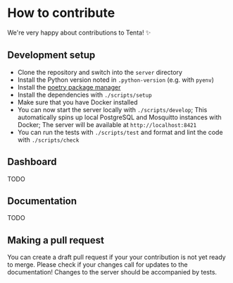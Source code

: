# How to contribute

We're very happy about contributions to Tenta! ✨

## Development setup

- Clone the repository and switch into the `server` directory
- Install the Python version noted in `.python-version` (e.g. with `pyenv`)
- Install the [poetry package manager](https://github.com/python-poetry/poetry)
- Install the dependencies with `./scripts/setup`
- Make sure that you have Docker installed
- You can now start the server locally with `./scripts/develop`; This automatically spins up local PostgreSQL and Mosquitto instances with Docker; The server will be available at `http://localhost:8421`
- You can run the tests with `./scripts/test` and format and lint the code with `./scripts/check`

## Dashboard

TODO

## Documentation

TODO

## Making a pull request

You can create a draft pull request if your your contribution is not yet ready to merge. Please check if your changes call for updates to the documentation! Changes to the server should be accompanied by tests.
